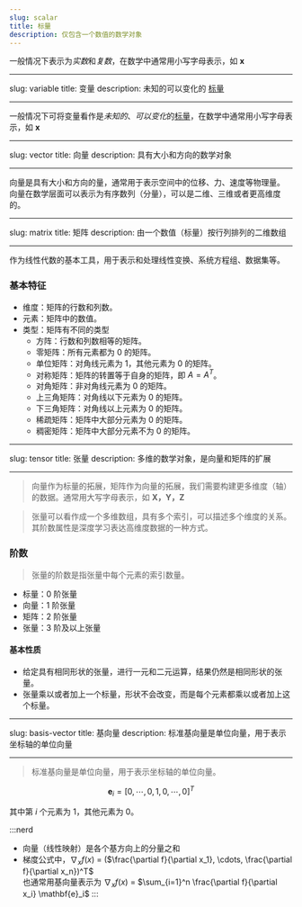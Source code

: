 ```yaml
---
slug: scalar
title: 标量
description: 仅包含一个数值的数学对象
---
```


一般情况下表示为*实数*和*复数*，在数学中通常用小写字母表示，如 $\mathbf{x}$

---

slug: variable
title: 变量
description: 未知的可以变化的 [标量](/blog/terms/math#scalar)

---

一般情况下可将变量看作是*未知的*、*可以变化*的[标量](/blog/terms/math#scalar)，在数学中通常用小写字母表示，如 $\mathbf{x}$

---

slug: vector
title: 向量
description: 具有大小和方向的数学对象

---

向量是具有大小和方向的量，通常用于表示空间中的位移、力、速度等物理量。
向量在数学层面可以表示为有序数列（分量），可以是二维、三维或者更高维度的。

---

slug: matrix
title: 矩阵
description: 由一个数值（标量）按行列排列的二维数组

---

作为线性代数的基本工具，用于表示和处理线性变换、系统方程组、数据集等。

### 基本特征

- 维度：矩阵的行数和列数。
- 元素：矩阵中的数值。
- 类型：矩阵有不同的类型
  - 方阵：行数和列数相等的矩阵。
  - 零矩阵：所有元素都为 0 的矩阵。
  - 单位矩阵：对角线元素为 1，其他元素为 0 的矩阵。
  - 对称矩阵：矩阵的转置等于自身的矩阵，即 $A = A^T$。
  - 对角矩阵：非对角线元素为 0 的矩阵。
  - 上三角矩阵：对角线以下元素为 0 的矩阵。
  - 下三角矩阵：对角线以上元素为 0 的矩阵。
  - 稀疏矩阵：矩阵中大部分元素为 0 的矩阵。
  - 稠密矩阵：矩阵中大部分元素不为 0 的矩阵。

---

slug: tensor
title: 张量
description: 多维的数学对象，是向量和矩阵的扩展

---

> 向量作为标量的拓展，矩阵作为向量的拓展，我们需要构建更多维度（轴）的数据。通常用大写字母表示，如 $\mathbf{X，Y，Z}$

> 张量可以看作成一个多维数组，具有多个索引，可以描述多个维度的关系。其阶数属性是深度学习表达高维度数据的一种方式。

### 阶数

> 张量的阶数是指张量中每个元素的索引数量。

- 标量：0 阶张量
- 向量：1 阶张量
- 矩阵：2 阶张量
- 张量：3 阶及以上张量

#### 基本性质

- 给定具有相同形状的张量，进行一元和二元运算，结果仍然是相同形状的张量。
- 张量乘以或者加上一个标量，形状不会改变，而是每个元素都乘以或者加上这个标量。

---

slug: basis-vector
title: 基向量
description: 标准基向量是单位向量，用于表示坐标轴的单位向量

---

> 标准基向量是单位向量，用于表示坐标轴的单位向量。

$$
\mathbf{e}_i = [0, \cdots, 0, 1, 0, \cdots, 0]^T
$$

其中第 $i$ 个元素为 1，其他元素为 0。

:::nerd

- 向量（线性映射）是各个基方向上的分量之和
- 梯度公式中，$\nabla_x f(x)$ = ($\frac{\partial f}{\partial x_1}, \cdots, \frac{\partial f}{\partial x_n})^T$ \
  也通常用基向量表示为 $\nabla_x f(x)$ = $\sum_{i=1}^n \frac{\partial f}{\partial x_i} \mathbf{e}_i$
  :::
